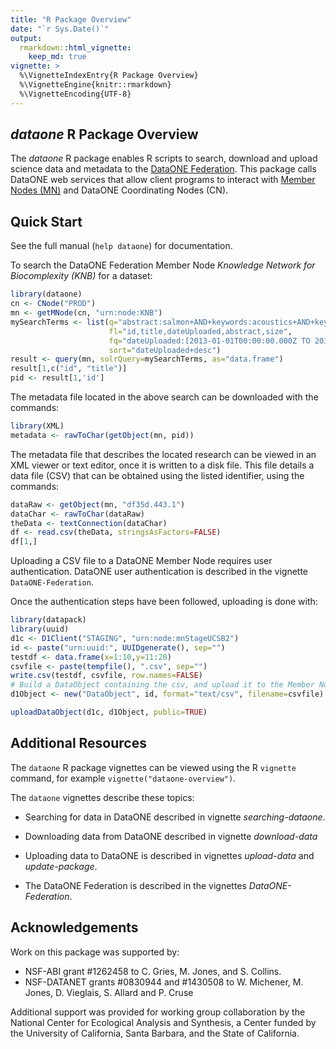 ```yaml
---
title: "R Package Overview"
date: "`r Sys.Date()`"
output:
  rmarkdown::html_vignette:
    keep_md: true
vignette: >
  %\VignetteIndexEntry{R Package Overview}
  %\VignetteEngine{knitr::rmarkdown}
  %\VignetteEncoding{UTF-8}
---
```

      
## *dataone* R Package Overview

The *dataone* R package enables R scripts to search, download and upload science data and metadata
to the [DataONE Federation](https://www.dataone.org). This package calls DataONE 
web services that allow client programs to interact with [Member Nodes (MN)](https://www.dataone.org/current-member-nodes) 
and DataONE Coordinating Nodes (CN).

## Quick Start

See the full manual (`help dataone`) for documentation.

To search the DataONE Federation Member Node *Knowledge Network for Biocomplexity (KNB)* for a dataset:

```r
library(dataone)
cn <- CNode("PROD")
mn <- getMNode(cn, "urn:node:KNB")
mySearchTerms <- list(q="abstract:salmon+AND+keywords:acoustics+AND+keywords:\"Oncorhynchus nerka\"",
                      fl="id,title,dateUploaded,abstract,size",
                      fq="dateUploaded:[2013-01-01T00:00:00.000Z TO 2014-01-01T00:00:00.000Z]",
                      sort="dateUploaded+desc")
result <- query(mn, solrQuery=mySearchTerms, as="data.frame")
result[1,c("id", "title")]
pid <- result[1,'id']
```


The metadata file located in the above search can be downloaded with the commands:

```r
library(XML)
metadata <- rawToChar(getObject(mn, pid))
```

The metadata file that describes the located research can be viewed in an XML viewer or text editor, once
it is written to a disk file. This file details a data file (CSV) that can be obtained using the listed 
identifier, using the commands:

```r
dataRaw <- getObject(mn, "df35d.443.1")
dataChar <- rawToChar(dataRaw)
theData <- textConnection(dataChar)
df <- read.csv(theData, stringsAsFactors=FALSE)
df[1,]
```

Uploading a CSV file to a DataONE Member Node requires user authentication. DataONE user
authentication is described in the vignette `DataONE-Federation`.

Once the authentication steps have been followed, uploading is done with:
```r
library(datapack)
library(uuid)
d1c <- D1Client("STAGING", "urn:node:mnStageUCSB2")
id <- paste("urn:uuid:", UUIDgenerate(), sep="")
testdf <- data.frame(x=1:10,y=11:20)
csvfile <- paste(tempfile(), ".csv", sep="")
write.csv(testdf, csvfile, row.names=FALSE)
# Build a DataObject containing the csv, and upload it to the Member Node
d1Object <- new("DataObject", id, format="text/csv", filename=csvfile)
```
```r
uploadDataObject(d1c, d1Object, public=TRUE)
```

## Additional Resources

The `dataone` R package vignettes can be viewed using the R `vignette` command,
for example `vignette("dataone-overview")`.

The `dataone` vignettes describe these topics:

- Searching for data in DataONE described in vignette *searching-dataone*. 

- Downloading data from DataONE described in vignette *download-data*

- Uploading data to DataONE is described in vignettes *upload-data* and *update-package*. 

- The DataONE Federation is described in the vignettes *DataONE-Federation*. 

## Acknowledgements
Work on this package was supported by:

- NSF-ABI grant #1262458 to C. Gries, M. Jones, and S. Collins.
- NSF-DATANET grants #0830944 and #1430508 to W. Michener, M. Jones, D. Vieglais, S. Allard and P. Cruse

Additional support was provided for working group collaboration by the National Center for Ecological Analysis and Synthesis, a Center funded by the University of California, Santa Barbara, and the State of California.
